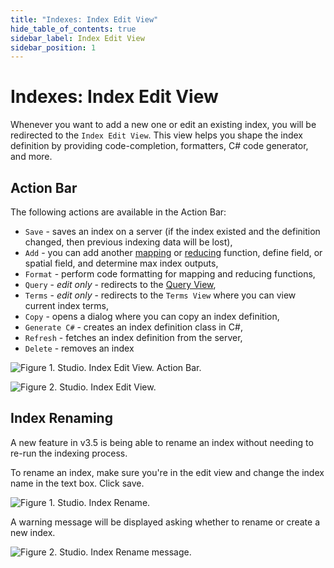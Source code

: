 ```yaml
---
title: "Indexes: Index Edit View"
hide_table_of_contents: true
sidebar_label: Index Edit View
sidebar_position: 1
---
```



# Indexes: Index Edit View

Whenever you want to add a new one or edit an existing index, you will be redirected to the `Index Edit View`. This view helps you shape the index definition by providing code-completion, formatters, C# code generator, and more.

## Action Bar

The following actions are available in the Action Bar:

- `Save` - saves an index on a server (if the index existed and the definition changed, then previous indexing data will be lost),
- `Add` - you can add another [mapping](../../../indexes/map-indexes.mdx) or [reducing](../../../indexes/map-reduce-indexes.mdx) function, define field, or spatial field, and determine max index outputs,
- `Format` - perform code formatting for mapping and reducing functions,
- `Query` - _edit only_ - redirects to the [Query View](../../../studio/overview/query/query-view.mdx),
- `Terms` - _edit only_ - redirects to the `Terms View` where you can view current index terms,
- `Copy` - opens a dialog where you can copy an index definition,
- `Generate C#` - creates an index definition class in C#,
- `Refresh` - fetches an index definition from the server,
- `Delete` - removes an index

![Figure 1. Studio. Index Edit View. Action Bar.](./assets/index-edit-view-action-bar.png)  

![Figure 2. Studio. Index Edit View.](./assets/index-edit-view-action-bar-2.png)  

## Index Renaming

A new feature in v3.5 is being able to rename an index without needing to re-run the indexing process.

To rename an index, make sure you're in the edit view and change the index name in the text box. Click save.  

![Figure 1. Studio. Index Rename.](./assets/indexes-rename-1.PNG)  

A warning message will be displayed asking whether to rename or create a new index.

![Figure 2. Studio. Index Rename message.](./assets/indexes-rename-2.PNG)  

